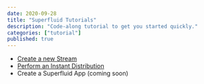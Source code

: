 ```yaml
---
date: 2020-09-28
title: "Superfluid Tutorials"
description: "Code-along tutorial to get you started quickly."
categories: ["tutorial"]
published: true
---
```


- [Create a new Stream](/tutorials/create-a-stream/)
- [Perform an Instant Distribution](/tutorials/instant-distribution/)
- Create a Superfluid App (coming soon)
